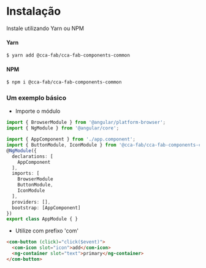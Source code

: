
<Meta title="Getting Started / Uso / Instalação" />

# Instalação

Instale utilizando Yarn ou NPM

#### Yarn

```sh
$ yarn add @cca-fab/cca-fab-components-common
```

#### NPM

```sh
$ npm i @cca-fab/cca-fab-components-common
```

### Um exemplo básico

- Importe o módulo

```ts
import { BrowserModule } from '@angular/platform-browser';
import { NgModule } from '@angular/core';

import { AppComponent } from './app.component';
import { ButtonModule, IconModule } from '@cca-fab/cca-fab-components-common'
@NgModule({
  declarations: [
    AppComponent
  ],
  imports: [
    BrowserModule
    ButtonModule,
    IconModule
  ],
  providers: [],
  bootstrap: [AppComponent]
})
export class AppModule { }
```

- Utilize com prefixo 'com'

```html
<com-button (click)="click($event)">
  <com-icon slot="icon">add</com-icon>
  <ng-container slot="text">primary</ng-container>
</com-button>
```
